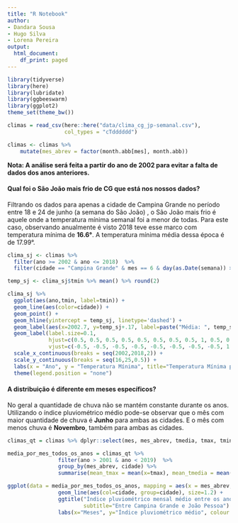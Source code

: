 ```yaml
---
title: "R Notebook"
author:
- Dandara Sousa
- Hugo Silva
- Lorena Pereira
output:
  html_document:
    df_print: paged
---
```


```r
library(tidyverse)
library(here)
library(lubridate)
library(ggbeeswarm)
library(ggplot2)
theme_set(theme_bw())
```



```r
climas = read_csv(here::here("data/clima_cg_jp-semanal.csv"), 
                  col_types = "cTdddddd")

climas <- climas %>%
    mutate(mes_abrev = factor(month.abb[mes], month.abb))

```

**Nota: A análise será feita a partir do ano de 2002 para evitar a falta de dados dos anos anteriores.** 


#### Qual foi o São João  mais frio de CG que está nos nossos dados? 

Filtrando os dados para apenas a cidade de Campina Grande no período entre 18 e 24 de junho (a semana do São João) , o São João mais frio é aquele onde a temperatura mínima semanal foi a menor de todas. Para este caso, observando anualmente é visto 2018 teve esse marco com temperatura mínima de **16.6°**. A temperatura mínima média dessa época é de 17.99°.
  
```r

clima_sj <- climas %>%
  filter(ano >= 2002 & ano <= 2018)  %>%
  filter(cidade == "Campina Grande" & mes == 6 & day(as.Date(semana)) >= 18 & day(as.Date(semana)) <=24)

temp_sj <- clima_sj$tmin %>% mean() %>% round(2)

clima_sj %>%
  ggplot(aes(ano,tmin, label=tmin)) + 
  geom_line(aes(color=cidade)) +
  geom_point() +
  geom_hline(yintercept = temp_sj, linetype='dashed') +
  geom_label(aes(x=2002.7, y=temp_sj+.17, label=paste("Média: ", temp_sj)), color="darkblue") + 
  geom_label(label.size=0.1, 
             hjust=c(0.5, 0.5, 0.5, 0.5, 0.5, 0.5, 0.5, 0.5, 1, 0.5, 0.5, 0.5, 0.5, 0.5, 0.5, 0.5, 0.5), 
             vjust=c(-0.5, -0.5, -0.5, -0.5, -0.5, -0.5, -0.5, -0.5, 1.5, -0.5, -0.5, -0.5, -0.5, -0.5, -0.5, -0.5, -0.5)) +
  scale_x_continuous(breaks = seq(2002,2018,2)) +
  scale_y_continuous(breaks = seq(16,25,0.5)) +
  labs(x = "Ano", y = "Temperatura Mínima", title="Temperatura Mínima por Ano") +
  theme(legend.position = "none") 
```

#### A distribuição é diferente em meses específicos? 

No geral a quantidade de chuva não se mantém constante durante os anos. Utilizando o índice pluviométrico médio pode-se observar que o mês com maior quantidade de chuva é **Junho** para ambas as cidades. E o mês com menos chuva é **Novembro**, também para ambas as cidades. 

```r
climas_qt = climas %>% dplyr::select(mes, mes_abrev, tmedia, tmax, tmin, chuva, cidade, ano) 

media_por_mes_todos_os_anos = climas_qt %>% 
                filter(ano > 2001 & ano < 2019)  %>% 
                group_by(mes_abrev, cidade) %>% 
                summarise(mean_tmax = mean(x=tmax), mean_tmedia = mean(x=tmedia), mean_chuva = mean(x=chuva))

ggplot(data = media_por_mes_todos_os_anos, mapping = aes(x = mes_abrev, y = mean_chuva)) +
                geom_line(aes(col=cidade, group=cidade), size=1.2) + 
                ggtitle("Índice pluviométrico mensal médio entre os anos de 2002 e 2018", 
                        subtitle="Entre Campina Grande e João Pessoa") + 
                labs(x="Meses", y="Índice pluviométrico médio", colour = "Cidade") 
```

